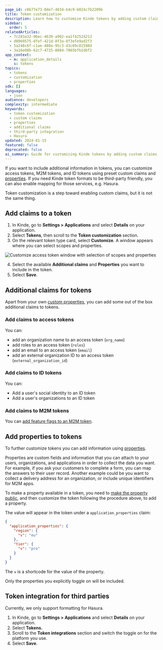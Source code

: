 ```yaml
---
page_id: c0b77e73-0de7-4834-b4c9-b024c7b2209b
title: Token customization
description: Learn how to customize Kinde tokens by adding custom claims, properties, and third-party integrations like Hasura for enhanced token functionality.
sidebar:
  order: 5
relatedArticles:
  - 7c283a32-96ec-4639-a902-ea1f4252d213
  - d8069575-dfef-421d-8f3a-8f3efe9ad2f3
  - 5a248c6f-c1ae-480a-95c3-d3c69c81598d
  - 3a16e08b-62c7-4725-8884-7065bfb2dbf2
app_context:
  - m: application_details
    s: tokens
topics:
  - tokens
  - customization
  - properties
sdk: []
languages:
  - json
audience: developers
complexity: intermediate
keywords:
  - token customization
  - custom claims
  - properties
  - additional claims
  - third-party integration
  - Hasura
updated: 2024-01-15
featured: false
deprecated: false
ai_summary: Guide for customizing Kinde tokens by adding custom claims, properties, and third-party integrations including step-by-step configuration for access, ID, and M2M tokens.
---
```


If you want to include additional information in tokens, you can customize access tokens, M2M tokens, and ID tokens using preset custom claims and [properties](/properties/about-properties/). If you need Kinde token formats to be third-party friendly, you can also enable mapping for those services, e.g. Hasura.

Token customization is a step toward enabling custom claims, but it is not the same thing.

## Add claims to a token

1. In Kinde, go to **Settings > Applications** and select **Details** on your application.
2. Select **Tokens**, then scroll to the **Token customization** section.
3. On the relevant token type card, select **Customize**. A window appears where you can select scopes and properties.

![Customize access token window with selection of scopes and properties](https://imagedelivery.net/skPPZTHzSlcslvHjesZQcQ/8b20408b-5494-4da9-c59c-01be32accf00/public)

4. Select the available **Additional claims** and **Properties** you want to include in the token.
5. Select **Save**.

## Additional claims for tokens
Apart from your own [custom properties](/properties/work-with-properties/properties-in-tokens/), you can add some out of the box additional claims to tokens.

### Add claims to access tokens

You can:
- add an organization name to an access token (`org_name`)
- add roles to an access token (`roles`)
- add an email to an access token (`email`)
- add an external organization ID to an access token (`external_organization_id`)

### Add claims to ID tokens

You can:
- Add a user's social identity to an ID token 
- Add a user's organizations to an ID token

### Add claims to M2M tokens

You can [add feature flags to an M2M token](/machine-to-machine-applications/m2m-application-setup/add-feature-flags-to-m2m-applications/).

## Add properties to tokens

To further customize tokens you can add information using [properties](/properties/about-properties/). 

Properties are custom fields and information that you can attach to your users, organizations, and applications in order to collect the data you want. For example, if you ask your customers to complete a form, you can map the answers to their user record. Another example could be you want to collect a delivery address for an organization, or include unique identifiers for M2M apps.

To make a property available in a token, you need to [make the property public](/properties/work-with-properties/manage-properties/), and then customize the token following the procedure above, to add a property. 

The value will appear in the token under a `application_properties` claim:

```json
{
  "application_properties": {
    "region": {
      "v": "eu"
    },
    "tier": {
      "v": "pro"
    }
  }
}
```

The `v` is a shortcode for the value of the property.

Only the properties you explicitly toggle on will be included.

## Token integration for third parties

Currently, we only support formatting for Hasura.

1. In Kinde, go to **Settings > Applications** and select **Details** on your application.
2. Select **Tokens.**
3. Scroll to the **Token integrations** section and switch the toggle on for the platform you use.
4. Select **Save**.
